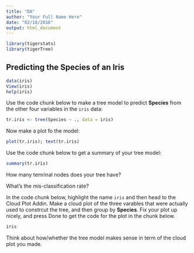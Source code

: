 ```yaml
---
title: "DA"
author: "Your Full Name Here"
date: "02/18/2016"
output: html_document
---
```


```r
library(tigerstats)
library(tigerTree)
```

## Predicting the Species of an Iris

```r
data(iris)
View(iris)
help(iris)
```

Use the code chunk below to make a tree model to predict **Species** from the other four variables in the `iris` data:

```r
tr.iris <- tree(Species ~ ., data = iris)
```

Now make a plot fo the model:

```r
plot(tr.iris); text(tr.iris)
```

Use the code chunk below to get a summary of your tree model:

```r
summary(tr.iris)
```

How many temrinal nodes does your tree have?


What's the mis-classification rate?


In the code chunk below, highlight the name `iris` and then head to the Cloud Plot Addin.  Make a cloud plot of the three varables that were actually used to constrcut the tree, and then group by **Species**.  Fix your plot up  nicely, and press Done to get the code for the plot in the chunk below.

```r
iris
```

Think about how/whether the tree model makes sense in term of the cloud plot you made.





